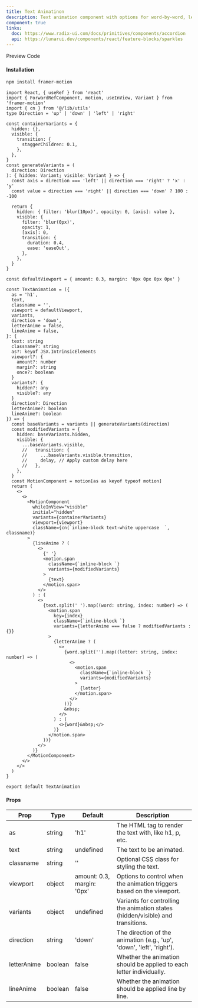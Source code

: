```yaml
---
title: Text Animatinon
description: Text animation component with options for word-by-word, letter-by-letter, and sentence animations, each moving from different directions
component: true
links:
  doc: https://www.radix-ui.com/docs/primitives/components/accordion
  api: https://lunarui.dev/components/react/feature-blocks/sparkles
---
```


<Tabs defaultValue="preview" className="w-full relative">
  <TabsList>
    <TabsTrigger value="preview">Preview</TabsTrigger>
    <TabsTrigger value="codesnippet">Code</TabsTrigger>
  </TabsList>
  <TabsContent value="preview">
    <ComponentPreview
      heightFixed={true}
      name="textAnimation1"
      category="beam"
    />
  </TabsContent>
  <TabsContent value="codesnippet">
    <CodeWrapper noExpand={true}>
      <CodePreview name="textAnimation1" category="beam" />
    </CodeWrapper>
  </TabsContent>
</Tabs>

#### Installation

```bash
npm install framer-motion
```

```tsx title="text-animation.tsx"
import React, { useRef } from 'react'
import { ForwardRefComponent, motion, useInView, Variant } from 'framer-motion'
import { cn } from '@/lib/utils'
type Direction = 'up' | 'down' | 'left' | 'right'

const containerVariants = {
  hidden: {},
  visible: {
    transition: {
      staggerChildren: 0.1,
    },
  },
}
const generateVariants = (
  direction: Direction
): { hidden: Variant; visible: Variant } => {
  const axis = direction === 'left' || direction === 'right' ? 'x' : 'y'
  const value = direction === 'right' || direction === 'down' ? 100 : -100

  return {
    hidden: { filter: 'blur(10px)', opacity: 0, [axis]: value },
    visible: {
      filter: 'blur(0px)',
      opacity: 1,
      [axis]: 0,
      transition: {
        duration: 0.4,
        ease: 'easeOut',
      },
    },
  }
}

const defaultViewport = { amount: 0.3, margin: '0px 0px 0px 0px' }

const TextAnimation = ({
  as = 'h1',
  text,
  classname = '',
  viewport = defaultViewport,
  variants,
  direction = 'down',
  letterAnime = false,
  lineAnime = false,
}: {
  text: string
  classname?: string
  as?: keyof JSX.IntrinsicElements
  viewport?: {
    amount?: number
    margin?: string
    once?: boolean
  }
  variants?: {
    hidden?: any
    visible?: any
  }
  direction?: Direction
  letterAnime?: boolean
  lineAnime?: boolean
}) => {
  const baseVariants = variants || generateVariants(direction)
  const modifiedVariants = {
    hidden: baseVariants.hidden,
    visible: {
      ...baseVariants.visible,
      //   transition: {
      //     ...baseVariants.visible.transition,
      //     delay, // Apply custom delay here
      //   },
    },
  }
  const MotionComponent = motion[as as keyof typeof motion]
  return (
    <>
      <>
        <MotionComponent
          whileInView="visible"
          initial="hidden"
          variants={containerVariants}
          viewport={viewport}
          className={cn(`inline-block text-white uppercase  `, classname)}
        >
          {lineAnime ? (
            <>
              {' '}
              <motion.span
                className={`inline-block `}
                variants={modifiedVariants}
              >
                {text}
              </motion.span>
            </>
          ) : (
            <>
              {text.split(' ').map((word: string, index: number) => (
                <motion.span
                  key={index}
                  className={`inline-block `}
                  variants={letterAnime === false ? modifiedVariants : {}}
                >
                  {letterAnime ? (
                    <>
                      {word.split('').map((letter: string, index: number) => (
                        <>
                          <motion.span
                            className={`inline-block `}
                            variants={modifiedVariants}
                          >
                            {letter}
                          </motion.span>
                        </>
                      ))}
                      &nbsp;
                    </>
                  ) : (
                    <>{word}&nbsp;</>
                  )}
                </motion.span>
              ))}
            </>
          )}
        </MotionComponent>
      </>
    </>
  )
}

export default TextAnimation
```

#### Props

| Prop        | Type    | Default                    | Description                                                                     |
| ----------- | ------- | -------------------------- | ------------------------------------------------------------------------------- |
| as          | string  | 'h1'                       | The HTML tag to render the text with, like h1, p, etc.                          |
| text        | string  | undefined                  | The text to be animated.                                                        |
| classname   | string  | ''                         | Optional CSS class for styling the text.                                        |
| viewport    | object  | amount: 0.3, margin: '0px' | Options to control when the animation triggers based on the viewport.           |
| variants    | object  | undefined                  | Variants for controlling the animation states (hidden/visible) and transitions. |
| direction   | string  | 'down'                     | The direction of the animation (e.g., 'up', 'down', 'left', 'right').           |
| letterAnime | boolean | false                      | Whether the animation should be applied to each letter individually.            |
| lineAnime   | boolean | false                      | Whether the animation should be applied line by line.                           |
